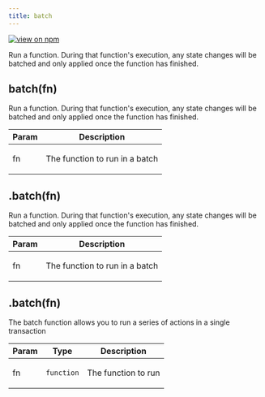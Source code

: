 ```yaml
---
title: batch
---
```


[![view on npm](http://img.shields.io/npm/v/@plexusjs/core.svg)](https://www.npmjs.org/package/@plexusjs/core)

Run a function. During that function's execution, any state changes will be batched and only applied once the function has finished.

<a name='batch'></a>

## batch(fn)

<p>
	Run a function. During that function's execution, any state changes will be
	batched and only applied once the function has finished.
</p>

| Param | Description                           |
| ----- | ------------------------------------- |
| fn    | <p>The function to run in a batch</p> |

<a name='PlexusActionHelpers+batch'></a>

## .batch(fn)

<p>
	Run a function. During that function's execution, any state changes will be
	batched and only applied once the function has finished.
</p>

| Param | Description                           |
| ----- | ------------------------------------- |
| fn    | <p>The function to run in a batch</p> |

<a name='RuntimeInstance+batch'></a>

## .batch(fn)

<p>
	The batch function allows you to run a series of actions in a single
	transaction
</p>

| Param | Type                  | Description                |
| ----- | --------------------- | -------------------------- |
| fn    | <code>function</code> | <p>The function to run</p> |
